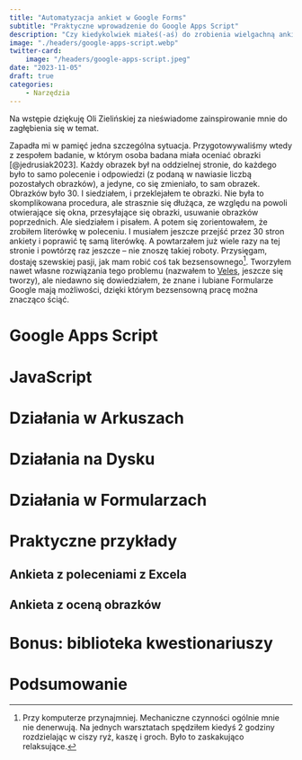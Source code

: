 ```yaml
---
title: "Automatyzacja ankiet w Google Forms"
subtitle: "Praktyczne wprowadzenie do Google Apps Script"
description: "Czy kiedykolwiek miałeś(-aś) do zrobienia wielgachną ankietę, gdzie tylko przeklejałeś(-aś) pytania z Excela? Albo ankietę, gdzie masz serię identycznych pytań, w których zmieniają się tylko pojedyncze elementy, na przykład liczby albo obrazki? Ja miałem tak nie raz. A naprawdę nie znoszę takiej mechanicznej pracy. Jak się jednak okazuje, można takie zadania zautomatyzować. Kilka linijek szczególnego rodzaju kodu zwanego Apps Script pozwala nam zaoszczędzić wielu godzin ślęczenia przed komputerem."
image: "./headers/google-apps-script.webp"
twitter-card:
    image: "/headers/google-apps-script.jpeg"
date: "2023-11-05"
draft: true
categories:
    - Narzędzia
---
```


Na wstępie dziękuję Oli Zielińskiej za nieświadome zainspirowanie mnie do zagłębienia się w temat.

Zapadła mi w pamięć jedna szczególna sytuacja. Przygotowywaliśmy wtedy z zespołem badanie, w którym osoba badana miała oceniać obrazki [@jedrusiak2023]. Każdy obrazek był na oddzielnej stronie, do każdego było to samo polecenie i odpowiedzi (z podaną w nawiasie liczbą pozostałych obrazków), a jedyne, co się zmieniało, to sam obrazek. Obrazków było 30. I siedziałem, i przeklejałem te obrazki. Nie była to skomplikowana procedura, ale strasznie się dłużąca, ze względu na powoli otwierające się okna, przesyłające się obrazki, usuwanie obrazków poprzednich. Ale siedziałem i pisałem. A potem się zorientowałem, że zrobiłem literówkę w poleceniu. I musiałem jeszcze przejść przez 30 stron ankiety i poprawić tę samą literówkę. A powtarzałem już wiele razy na tej stronie i powtórzę raz jeszcze – nie znoszę takiej roboty. Przysięgam, dostaję szewskiej pasji, jak mam robić coś tak bezsensownego[^1]. Tworzyłem nawet własne rozwiązania tego problemu (nazwałem to [Veles](https://docs.velesweb.org/), jeszcze się tworzy), ale niedawno się dowiedziałem, że znane i lubiane Formularze Google mają możliwości, dzięki którym bezsensowną pracę można znacząco ściąć.

[^1]: Przy komputerze przynajmniej. Mechaniczne czynności ogólnie mnie nie denerwują. Na jednych warsztatach spędziłem kiedyś 2 godziny rozdzielając w ciszy ryż, kaszę i groch. Było to zaskakująco relaksujące.

# Google Apps Script

# JavaScript

# Działania w Arkuszach

# Działania na Dysku

# Działania w Formularzach

# Praktyczne przykłady

## Ankieta z poleceniami z Excela

## Ankieta z oceną obrazków

# Bonus: biblioteka kwestionariuszy

# Podsumowanie
